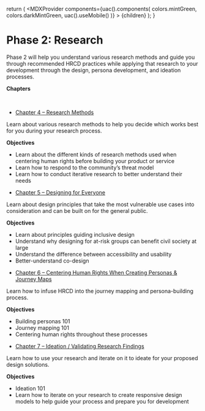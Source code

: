 
  return (
    <MDXProvider
      components={uac().components(
        colors.mintGreen,
        colors.darkMintGreen,
        uac().useMobile()
      )}
    >
      {children}
    </MDXProvider>
  );
}

[comment]: # "↓↓↓ Editable ↓↓↓"

# Phase 2: Research


Phase 2 will help you understand various research methods and guide you through recommended HRCD practices while applying that research to your development through the design, persona development, and ideation processes.

**Chapters**

<br />

- [Chapter 4 – Research Methods](/research/4)

Learn about various research methods to help you decide which works best for you during your research process. 

**Objectives**

* Learn about the different kinds of research methods used when centering human rights before building your product or service
* Learn how to respond to the community’s threat model
* Learn how to conduct iterative research to better understand their needs



- [Chapter 5 – Designing for Everyone](/research/5)

Learn about design principles that take the most vulnerable use cases into consideration and can be built on for the general public. 

**Objectives**

* Learn about principles guiding inclusive design
* Understand why designing for at-risk groups can benefit civil society at large
* Understand the difference between accessibility and usability
* Better-understand co-design


- [Chapter 6 – Centering Human Rights When Creating Personas & Journey Maps](/research/6)

Learn how to infuse HRCD into the journey mapping and persona-building process.

**Objectives**

* Building personas 101
* Journey mapping 101
* Centering human rights throughout these processes


- [Chapter 7 – Ideation / Validating Research Findings](/research/7)


Learn how to use your research and iterate on it to ideate for your proposed design solutions.

**Objectives**

* Ideation 101
* Learn how to iterate on your research to create responsive design models to help guide your process and prepare you for development



